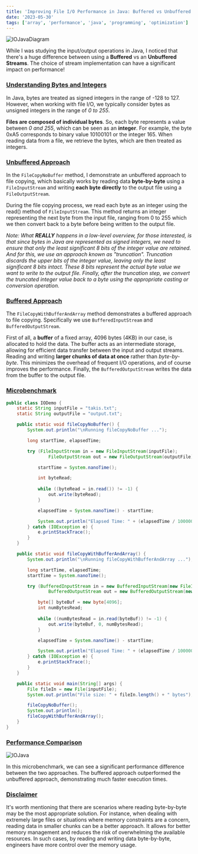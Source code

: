 ```yaml
---
title: 'Improving File I/O Performance in Java: Buffered vs Unbuffered Streams'
date: '2023-05-30'
tags: ['array', 'performance', 'java', 'programming', 'optimization']
---
```


![IOJavaDiagram](/images/IOJavaDiagram.png)

While I was studying the input/output operations in Java, I noticed that there's a huge difference between using a **Buffered** vs an **Unbuffered Streams**. The choice of stream implementation can have a significant impact on performance!

### <u>**Understanding Bytes and Integers**</u>

In Java, bytes are treated as signed integers in the range of -128 to 127. However, when working with file I/O, we typically consider bytes as unsigned integers in the range of *0 to 255*.

**Files are composed of individual bytes**. So, each byte represents a value between *0 and 255*, which can be seen as an **integer**. For example, the byte 0xA5 corresponds to binary value 10100101 or the integer 165. When reading data from a file, we retrieve the bytes, which are then treated as integers.

### <u>**Unbuffered Approach**</u>

In the `FileCopyNoBuffer` method, I demonstrate an unbuffered approach to file copying, which basically works by reading data **byte-by-byte** using a `FileInputStream` and writing **each byte directly** to the output file using a `FileOutputStream`.

During the file copying process, we read each byte as an integer using the read() method of `FileInputStream`. This method returns an integer representing the next byte from the input file, ranging from 0 to 255 which we then convert back to a byte before being written to the output file. 

*Note: What **REALLY** happens in a low-level overview, for those interested, is that since bytes in Java are represented as signed integers, we need to ensure that only the least significant 8 bits of the integer value are retained.
And for this, we use an approach known as "truncation". Truncation discards the upper bits of the integer value, leaving only the least significant 8 bits intact. These 8 bits represent the actual byte value we want to write to the output file. Finally, after the truncation step, we convert the truncated integer value back to a byte using the appropriate casting or conversion operation.*

### <u>**Buffered Approach**</u>

The `FileCopyWithBufferAndArray` method demonstrates a buffered approach to file copying. Specifically we use `BufferedInputStream` and `BufferedOutputStream`.

First of all, a **buffer** of a fixed array, 4096 bytes (4KB) in our case, is allocated to hold the data. The buffer acts as an intermediate storage, allowing for efficient data transfer between the input and output streams. Reading and writing **larger chunks of data at once** rather than *byte-by-byte*. This minimizes the overhead of frequent I/O operations, and of course improves the performance. Finally, the `BufferedOutputStream` writes the data from the buffer to the output file.

### <u>**Microbenchmark**</u>

```java
public class IODemo {
    static String inputFile = "takis.txt";
    static String outputFile = "output.txt";

    public static void fileCopyNoBuffer() {
        System.out.println("\nRunning fileCopyNoBuffer ...");

        long startTime, elapsedTime;

        try (FileInputStream in = new FileInputStream(inputFile);
                FileOutputStream out = new FileOutputStream(outputFile)) {

            startTime = System.nanoTime();

            int byteRead;
                                   
            while ((byteRead = in.read()) != -1) {
                out.write(byteRead);
            }

            elapsedTime = System.nanoTime() - startTime;

            System.out.println("Elapsed Time: " + (elapsedTime / 1000000.0) + " ms");
        } catch (IOException e) {
            e.printStackTrace();
        }
    }

    public static void fileCopyWithBufferAndArray() {
        System.out.println("\nRunning fileCopyWithBufferAndArray ...");

        long startTime, elapsedTime; 
        startTime = System.nanoTime();

        try (BufferedInputStream in = new BufferedInputStream(new FileInputStream(inputFile));
                BufferedOutputStream out = new BufferedOutputStream(new FileOutputStream(outputFile))) {

            byte[] byteBuf = new byte[4096];
            int numBytesRead;
                                    
            while ((numBytesRead = in.read(byteBuf)) != -1) {
                out.write(byteBuf, 0, numBytesRead);
            }

            elapsedTime = System.nanoTime() - startTime;

            System.out.println("Elapsed Time: " + (elapsedTime / 1000000.0) + " ms");
        } catch (IOException e) {
            e.printStackTrace();
        }
    }

    public static void main(String[] args) {
        File fileIn = new File(inputFile);
        System.out.println("File size: " + fileIn.length() + " bytes");

        fileCopyNoBuffer();
        System.out.println();
        fileCopyWithBufferAndArray();
    }
}
```

### <u>**Performance Comparison**</u>

![IOJava](/images/IOJava.png)

In this microbenchmark, we can see a significant performance difference between the two approaches. The buffered approach outperformed the unbuffered approach, demonstrating much faster execution times.

### <u>**Disclaimer**</u>

It's worth mentioning that there are scenarios where reading byte-by-byte may be the most appropriate solution. For instance, when dealing with extremely large files or situations where memory constraints are a concern, reading data in smaller chunks can be a better approach. It allows for better memory management and reduces the risk of overwhelming the available resources.
In such cases, by reading and writing data byte-by-byte, engineers have more control over the memory usage.
